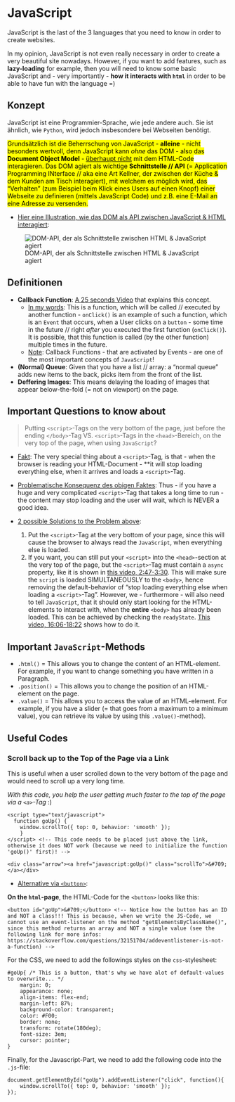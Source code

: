 # JavaScript

JavaScript is the last of the 3 languages that you need to know in order to create websites.

In my opinion, JavaScript is not even really necessary in order to create a very beautiful site nowadays. However, if you want to add features, such as **lazy-loading** for example, then you will need to know some basic JavaScript and - very importantly - **how it interacts with `html`** in order to be able to have fun with the language =)

## Konzept

JavaScript ist eine Programmier-Sprache, wie jede andere auch. Sie ist ähnlich, wie `Python`, wird jedoch insbesondere bei Webseiten benötigt. 

<mark>Grundsätzlich ist die Beherrschung von JavaScript - **alleine** - nicht besonders wertvoll, denn JavaScript kann _ohne_ das DOM - also das **Document Object Model** - <u>überhaupt nicht</u> mit dem HTML-Code interagieren. Das DOM agiert als wichtige **Schnittstelle // API** (= Application Programming INterface // aka eine Art Kellner, der zwischen der Küche & dem Kunden am Tisch interagiert), mit welchem es möglich wird, das "Verhalten" (zum Beispiel beim Klick eines Users auf einen Knopf) einer Webseite zu definieren (mittels JavaScript Code) und z.B. eine E-Mail an eine Adresse zu versenden.</mark>

- <u>Hier eine Illustration, wie das DOM als API zwischen JavaScript & HTML interagiert</u>:

![DOM-API, der als Schnittstelle zwischen HTML & JavaScript agiert](./bilder/js/dom-schnittstelle.jpg)

## Definitionen

- **Callback Function**: [A 25 seconds Video](https://www.youtube.com/watch?v=587qclhguQg&t=10s) that explains this concept. 
  - <u>In my words</u>: This is a function, which will be called // executed by another function - `onClick()` is an example of such a function, which is an `Event` that occurs, when a User clicks on a `button` - some time in the future // right _after_ you executed the first function (`onClick()`). It is possible, that this function is called (by the other function) multiple times in the future.
  - <u>Note</u>: Callback Functions - that are activated by Events - are one of the most important concepts of `JavaScript`!
- **(Normal) Queue**: Given that you have a list // array: a "normal queue" adds new items to the back, picks item from the front of the list.
- **Deffering Images**: This means delaying the loading of images that appear below-the-fold (= not on viewport) on the page.

## Important Questions to know about

> Putting `<script>`-Tags on the very bottom of the page, just before the ending `</body>`-Tag VS. `<script>`-Tags in the `<head>`-Bereich, on the very top of the page, when using `JavaScript`?

- <u>Fakt</u>: The very special thing about a `<script>`-Tag, is that - when the browser is reading your HTML-Document - **it will stop loading everything else, when it arrives and loads a `<script>`-Tag. 

- <u>Problematische Konsequenz des obigen Faktes</u>: Thus - if you have a huge and very complicated `<script>`-Tag that takes a long time to run - the content may stop loading and the user will wait, which is NEVER a good idea. 

- <u>2 possible Solutions to the Problem above</u>: 
  1) Put the `<script>`-Tag at the very bottom of your page, since this will cause the browser to always read the `JavaScript`, when everything else is loaded.
  2) If you want, you can still put your `<script>` into the `<head>`-section at the very top of the page, but the `<script>`-Tag must contain a `async` property, like it is shown in [this video, 2:47-3:30](https://www.youtube.com/watch?v=YeFzkC2awTM&t=2m47s). This will make sure the `script` is loaded SIMULTANEOUSLY to the `<body>`, hence removing the default-behavior of "stop loading everything else when loading a `<script>`-Tag". However, we - furthermore - will also need to tell `JavaScript`, that it should only start looking for the HTML-elements to interact with, when the **entire** `<body>` has already been loaded. This can be achieved by checking the `readyState`. [This video, 16:06-18:22](https://www.youtube.com/watch?v=YeFzkC2awTM&t=16m6s) shows how to do it.

## Important `JavaScript`-Methods

- `.html()` = This allows you to change the content of an HTML-element. For example, if you want to change something you have written in a Paragraph.
- `.position()` = This allows you to change the position of an HTML-element on the page.
- `.value()` = This allows you to access the value of an HTML-element. For example, if you have a slider (= that goes from a maximum to a minimum value), you can retrieve its value by using this `.value()`-method).

## Useful Codes

### Scroll back up to the Top of the Page via a Link

This is useful when a user scrolled down to the very bottom of the page and would need to scroll up a very long time. 

_With this code, you help the user getting much faster to the top of the page via a `<a>`-Tag_ :)

```
<script type="text/javascript">
  function goUp() {
    window.scrollTo({ top: 0, behavior: 'smooth' });
	}
</script> <!-- This code needs to be placed just above the link, otherwise it does NOT work (because we need to initialize the function 'goUp()' first)! --> 

<div class="arrow"><a href="javascript:goUp()" class="scrollTo">&#709;</a></div>
```

- <u>Alternative via `<button>`</u>: 

**On the `html`-page**, the HTML-Code for the `<button>` looks like this:

```
<button id="goUp">&#709;</button> <!-- Notice how the button has an ID and NOT a class!!! This is because, when we write the JS-Code, we cannot use an event-listener on the method "getElementsByClassName()", since this method returns an array and NOT a single value (see the following link for more infos: https://stackoverflow.com/questions/32151704/addeventlistener-is-not-a-function) --> 
```

For the CSS, we need to add the followings styles on the `css`-stylesheet:

```
#goUp{ /* This is a button, that's why we have alot of default-values to overwrite... */
	margin: 0;
    appearance: none;
    align-items: flex-end;
    margin-left: 87%;
    background-color: transparent;
    color: #F00;
    border: none;
    transform: rotate(180deg);
    font-size: 3em;
	cursor: pointer;
}
```

Finally, for the Javascript-Part, we need to add the following code into the `.js`-file:

```
document.getElementById("goUp").addEventListener("click", function(){
    window.scrollTo({ top: 0, behavior: 'smooth' });
});
```


